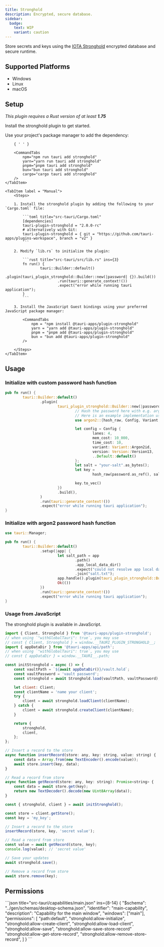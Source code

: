 ```yaml
---
title: Stronghold
description: Encrypted, secure database.
sidebar:
  badge:
    text: WIP
    variant: caution
---
```



<PluginLinks plugin="stronghold" />

Store secrets and keys using the [IOTA Stronghold](https://github.com/iotaledger/stronghold.rs) encrypted database and secure runtime.

## Supported Platforms

- Windows
- Linux
- macOS

## Setup

_This plugin requires a Rust version of at least **1.75**_

Install the stronghold plugin to get started.

<Tabs>
	<TabItem label="Automatic" >
		Use your project's package manager to add the dependency:

    	{ ' ' }

    	<CommandTabs
            npm="npm run tauri add stronghold"
            yarn="yarn run tauri add stronghold"
            pnpm="pnpm tauri add stronghold"
            bun="bun tauri add stronghold"
            cargo="cargo tauri add stronghold"
    	/>
    </TabItem>

    <TabItem label = "Manual">
    	<Steps>

    	1. Install the stronghold plugin by adding the following to your `Cargo.toml` file:

    		```toml title="src-tauri/Cargo.toml"
    		[dependencies]
    		tauri-plugin-stronghold = "2.0.0-rc"
    		# alternatively with Git:
    		tauri-plugin-stronghold = { git = "https://github.com/tauri-apps/plugins-workspace", branch = "v2" }
    		```

    	2. Modify `lib.rs` to initialize the plugin:

    		```rust title="src-tauri/src/lib.rs" ins={3}
    		fn run() {
    				tauri::Builder::default()
    						.plugin(tauri_plugin_stronghold::Builder::new(|password| {}).build())
    						.run(tauri::generate_context!())
    						.expect("error while running tauri application");
    		}
    		```

    	3. Install the JavaScript Guest bindings using your preferred JavaScript package manager:

    		<CommandTabs
                npm = "npm install @tauri-apps/plugin-stronghold"
                yarn = "yarn add @tauri-apps/plugin-stronghold"
                pnpm = "pnpm add @tauri-apps/plugin-stronghold"
                bun = "bun add @tauri-apps/plugin-stronghold"
    		/>

    	</Steps>
    </TabItem>

</Tabs>

## Usage

### Initialize with custom password hash function

```rust title="src-tauri/src/lib.rs"
pub fn run() {
		tauri::Builder::default()
				.plugin(
						tauri_plugin_stronghold::Builder::new(|password| {
								// Hash the password here with e.g. argon2, blake2b or any other secure algorithm
								// Here is an example implementation using the `rust-argon2` crate for hashing the password
								use argon2::{hash_raw, Config, Variant, Version};

								let config = Config {
										lanes: 4,
										mem_cost: 10_000,
										time_cost: 10,
										variant: Variant::Argon2id,
										version: Version::Version13,
										..Default::default()
								};
								let salt = "your-salt".as_bytes();
								let key =
										hash_raw(password.as_ref(), salt, &config).expect("failed to hash password");

								key.to_vec()
						})
						.build(),
				)
				.run(tauri::generate_context!())
				.expect("error while running tauri application");
}
```

### Initialize with argon2 password hash function

```rust title="src-tauri/src/lib.rs"
use tauri::Manager;

pub fn run() {
		tauri::Builder::default()
				.setup(|app| {
						let salt_path = app
								.path()
								.app_local_data_dir()
								.expect("could not resolve app local data path")
								.join("salt.txt");
						app.handle().plugin(tauri_plugin_stronghold::Builder::with_argon2(&salt_path).build())?;
						Ok(())
				})
				.run(tauri::generate_context!())
				.expect("error while running tauri application");
}
```

### Usage from JavaScript

The stronghold plugin is available in JavaScript.

```javascript
import { Client, Stronghold } from '@tauri-apps/plugin-stronghold';
// when using `"withGlobalTauri": true`, you may use
// const { Client, Stronghold } = window.__TAURI_PLUGIN_STRONGHOLD__;
import { appDataDir } from '@tauri-apps/api/path';
// when using `"withGlobalTauri": true`, you may use
// const { appDataDir } = window.__TAURI__.path;

const initStronghold = async () => {
	const vaultPath = `${await appDataDir()}/vault.hold`;
	const vaultPassword = 'vault password';
	const stronghold = await Stronghold.load(vaultPath, vaultPassword);

	let client: Client;
	const clientName = 'name your client';
	try {
		client = await stronghold.loadClient(clientName);
	} catch {
		client = await stronghold.createClient(clientName);
	}

	return {
		stronghold,
		client,
	};
};

// Insert a record to the store
async function insertRecord(store: any, key: string, value: string) {
	const data = Array.from(new TextEncoder().encode(value));
	await store.insert(key, data);
}

// Read a record from store
async function getRecord(store: any, key: string): Promise<string> {
	const data = await store.get(key);
	return new TextDecoder().decode(new Uint8Array(data));
}

const { stronghold, client } = await initStronghold();

const store = client.getStore();
const key = 'my_key';

// Insert a record to the store
insertRecord(store, key, 'secret value');

// Read a record from store
const value = await getRecord(store, key);
console.log(value); // 'secret value'

// Save your updates
await stronghold.save();

// Remove a record from store
await store.remove(key);
```

## Permissions

<PluginPermissions plugin="stronghold">
	<div slot="capability">
		```json title="src-tauri/capabilities/main.json" ins={8-14}
		{
			"$schema": "../gen/schemas/desktop-schema.json",
			"identifier": "main-capability",
			"description": "Capability for the main window",
			"windows": ["main"],
			"permissions": [
				"path:default",
				"stronghold:allow-initialize",
				"stronghold:allow-create-client",
				"stronghold:allow-load-client",
				"stronghold:allow-save",
				"stronghold:allow-save-store-record"
				"stronghold:allow-get-store-record",
				"stronghold:allow-remove-store-record",
			]
		}
		```
	</div>
</PluginPermissions>

